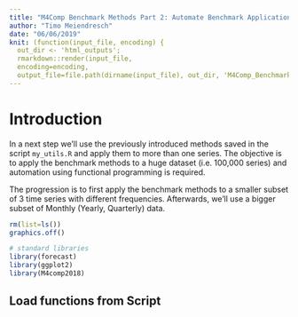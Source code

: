 ```yaml
---
title: "M4Comp Benchmark Methods Part 2: Automate Benchmark Applications"
author: "Timo Meiendresch"
date: "06/06/2019"
knit: (function(input_file, encoding) {
  out_dir <- 'html_outputs';
  rmarkdown::render(input_file,
  encoding=encoding,
  output_file=file.path(dirname(input_file), out_dir, 'M4Comp_Benchmarks2.html'))})
---
```


# Introduction

In a next step we'll use the previously introduced methods saved in the script `my_utils.R` and apply them to more than one series. The objective is to apply the benchmark methods to a huge dataset (i.e. 100,000 series) and automation using functional programming is required. 

The progression is to first apply the benchmark methods to a smaller subset of 3 time series with different frequencies. Afterwards, we'll use a bigger subset of Monthly (Yearly, Quarterly) data.

```r
rm(list=ls())
graphics.off()
```

```r
# standard libraries
library(forecast)
library(ggplot2)
library(M4comp2018)
```

## Load functions from Script




